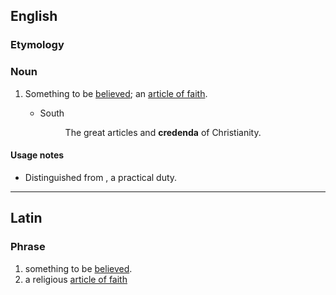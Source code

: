 ==English==

===Etymology===
{{etyl|la|en}} {{lena}}

===Noun===
{{en-noun|credenda}}

# {{context|theology|lang=en}} Something to be [[believe]]d; an [[article of faith]].
#* South
#*: The great articles and '''credenda''' of Christianity.

====Usage notes====
* Distinguished from {{term|agendum}}, a practical duty.

{{Webster 1913}}

----

==Latin==

===Phrase===
{{head|la|phrase}}

# something to be [[believed]]. 
# a religious [[article of faith]]